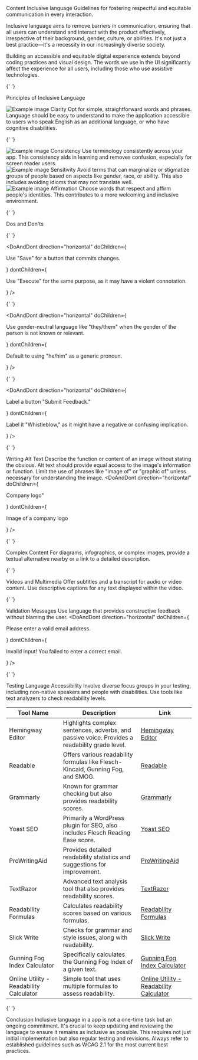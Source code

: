 
<Meta title="Content/Inclusive" />

<Unstyled>
  <Subheading>Content</Subheading>
  <Heading level="1">Inclusive language</Heading>
  <Lead>Guidelines for fostering respectful and equitable communication in every interaction.</Lead>

Inclusive language aims to remove barriers in communication, ensuring that all users can understand and interact with the product effectively, irrespective of their background, gender, culture, or abilities. It's not just a best practice—it's a necessity in our increasingly diverse society.

Building an accessible and equitable digital experience extends beyond coding practices and visual design. The words we use in the UI significantly affect the experience for all users, including those who use assistive technologies.

{' '}

<Heading level="2">Principles of Inclusive Language</Heading>

  <div class="grid grid-cols-2 gap-8">
  <div>
    <Image alt="Example image" src="https://placehold.co/500x250"/>
    <Heading level="3">Clarity</Heading>
    Opt for simple, straightforward words and phrases. Language should be easy to understand to make the application accessible to users who speak English as an additional language, or who have cognitive disabilities.
  </div>

{' '}

<div>
  <Image alt="Example image" src="https://placehold.co/500x250" />
  <Heading level="3">Consistency</Heading>
  Use terminology consistently across your app. This consistency aids in
  learning and removes confusion, especially for screen reader users.
</div>

<div>
  <Image alt="Example image" src="https://placehold.co/500x250" />
  <Heading level="3">Sensitivity</Heading>
  Avoid terms that can marginalize or stigmatize groups of people based on
  aspects like gender, race, or ability. This also includes avoiding idioms that
  may not translate well.
</div>

<div>
    <Image alt="Example image" src="https://placehold.co/500x250"/>
  <Heading level="3">Affirmation</Heading>
  Choose words that respect and affirm people's identities. This contributes to a more welcoming and inclusive environment.
</div>
  </div>

{' '}

<Heading level="2">Dos and Don'ts</Heading>

{' '}

<DoAndDont
  direction="horizontal"
  doChildren={<p>Use "Save" for a button that commits changes.</p>}
  dontChildren={
    <p>
      Use "Execute" for the same purpose, as it may have a violent connotation.
    </p>
  }
/>

{' '}

<DoAndDont
  direction="horizontal"
  doChildren={
    <p>
      Use gender-neutral language like "they/them" when the gender of the person
      is not known or relevant.
    </p>
  }
  dontChildren={<p>Default to using "he/him" as a generic pronoun.</p>}
/>

{' '}

<DoAndDont
  direction="horizontal"
  doChildren={<p>Label a button "Submit Feedback."</p>}
  dontChildren={
    <p>
      Label it "Whistleblow," as it might have a negative or confusing
      implication.
    </p>
  }
/>

{' '}

<Heading level="2">Writing Alt Text</Heading>
Describe the function or content of an image without stating the obvious. Alt text
should provide equal access to the image's information or function. Limit the use
of phrases like "image of" or "graphic of" unless necessary for understanding the
image.
<DoAndDont
  direction="horizontal"
  doChildren={<p>Company logo"</p>}
  dontChildren={<p>Image of a company logo</p>}
/>

{' '}

<Heading level="2">Complex Content</Heading>
For diagrams, infographics, or complex images, provide a textual alternative nearby
or a link to a detailed description.

{' '}

<Heading level="3">Videos and Multimedia</Heading>
Offer subtitles and a transcript for audio or video content. Use descriptive captions
for any text displayed within the video.

{' '}

<Heading level="3">Validation Messages</Heading>
Use language that provides constructive feedback without blaming the user.
<DoAndDont
  direction="horizontal"
  doChildren={<p>Please enter a valid email address.</p>}
  dontChildren={<p>Invalid input! You failed to enter a correct email.</p>}
/>

{' '}

<Heading level="3">Testing Language Accessibility</Heading>
Involve diverse focus groups in your testing, including non-native speakers and people
with disabilities. Use tools like text analyzers to check readability levels.
<table class="w-full table-auto border-collapse border border-transparent">
  <thead class="stroke-alt border-b-2 text-left">
    <tr class="stroke-alt hover:canvas-hover border-b">
      <th class="py-4">Tool Name</th>
      <th class="py-4">Description</th>
      <th class="py-4">Link</th>
    </tr>
  </thead>
  <tbody>
    <tr class="stroke-alt hover:canvas-hover border-b">
      <td class="py-4 align-top">Hemingway Editor</td>
      <td class="py-4 align-top">
        Highlights complex sentences, adverbs, and passive voice. Provides a
        readability grade level.
      </td>
      <td class="py-4 align-top">
        <a
          class="type-primary hover:type-primary-hover action:type-primary-pressed underline"
          href="http://www.hemingwayapp.com/"
          target="_blank"
        >
          Hemingway Editor
        </a>
      </td>
    </tr>
    <tr class="stroke-alt hover:canvas-hover border-b">
      <td class="py-4 align-top">Readable</td>
      <td class="py-4 align-top">
        Offers various readability formulas like Flesch-Kincaid, Gunning Fog,
        and SMOG.
      </td>
      <td class="py-4 align-top">
        <a
          class="type-primary hover:type-primary-hover action:type-primary-pressed underline"
          href="https://readable.com/"
          target="_blank"
        >
          Readable
        </a>
      </td>
    </tr>
    <tr class="stroke-alt hover:canvas-hover border-b">
      <td class="py-4 align-top">Grammarly</td>
      <td class="py-4 align-top">
        Known for grammar checking but also provides readability scores.
      </td>
      <td class="py-4 align-top">
        <a
          class="type-primary hover:type-primary-hover action:type-primary-pressed underline"
          href="https://www.grammarly.com/"
          target="_blank"
        >
          Grammarly
        </a>
      </td>
    </tr>
    <tr class="stroke-alt hover:canvas-hover border-b">
      <td class="py-4 align-top">Yoast SEO</td>
      <td class="py-4 align-top">
        Primarily a WordPress plugin for SEO, also includes Flesch Reading Ease
        score.
      </td>
      <td class="py-4 align-top">
        <a
          class="type-primary hover:type-primary-hover action:type-primary-pressed underline"
          href="https://yoast.com/wordpress/plugins/seo/"
          target="_blank"
        >
          Yoast SEO
        </a>
      </td>
    </tr>
    <tr class="stroke-alt hover:canvas-hover border-b">
      <td class="py-4 align-top">ProWritingAid</td>
      <td class="py-4 align-top">
        Provides detailed readability statistics and suggestions for
        improvement.
      </td>
      <td class="py-4 align-top">
        <a
          class="type-primary hover:type-primary-hover action:type-primary-pressed underline"
          href="https://prowritingaid.com/"
          target="_blank"
        >
          ProWritingAid
        </a>
      </td>
    </tr>
    <tr class="stroke-alt hover:canvas-hover border-b">
      <td class="py-4 align-top">TextRazor</td>
      <td class="py-4 align-top">
        Advanced text analysis tool that also provides readability scores.
      </td>
      <td class="py-4 align-top">
        <a
          class="type-primary hover:type-primary-hover action:type-primary-pressed underline"
          href="https://www.textrazor.com/"
          target="_blank"
        >
          TextRazor
        </a>
      </td>
    </tr>
    <tr class="stroke-alt hover:canvas-hover border-b">
      <td class="py-4 align-top">Readability Formulas</td>
      <td class="py-4 align-top">
        Calculates readability scores based on various formulas.
      </td>
      <td class="py-4 align-top">
        <a
          class="type-primary hover:type-primary-hover action:type-primary-pressed underline"
          href="http://www.readabilityformulas.com/"
          target="_blank"
        >
          Readability Formulas
        </a>
      </td>
    </tr>
    <tr class="stroke-alt hover:canvas-hover border-b">
      <td class="py-4 align-top">Slick Write</td>
      <td class="py-4 align-top">
        Checks for grammar and style issues, along with readability.
      </td>
      <td class="py-4 align-top">
        <a
          class="type-primary hover:type-primary-hover action:type-primary-pressed underline"
          href="https://www.slickwrite.com/"
          target="_blank"
        >
          Slick Write
        </a>
      </td>
    </tr>
    <tr class="stroke-alt hover:canvas-hover border-b">
      <td class="py-4 align-top">Gunning Fog Index Calculator</td>
      <td class="py-4 align-top">
        Specifically calculates the Gunning Fog Index of a given text.
      </td>
      <td class="py-4 align-top">
        <a
          class="type-primary hover:type-primary-hover action:type-primary-pressed underline"
          href="https://gunning-fog-index.com/"
          target="_blank"
        >
          Gunning Fog Index Calculator
        </a>
      </td>
    </tr>
    <tr class="stroke-alt hover:canvas-hover border-b">
      <td class="py-4 align-top">Online Utility - Readability Calculator</td>
      <td class="py-4 align-top">
        Simple tool that uses multiple formulas to assess readability.
      </td>
      <td class="py-4 align-top">
        <a
          class="type-primary hover:type-primary-hover action:type-primary-pressed underline"
          href="https://www.online-utility.org/english/readability_test_and_improve.jsp"
          target="_blank"
        >
          Online Utility - Readability Calculator
        </a>
      </td>
    </tr>
  </tbody>
</table>

{' '}

<Heading level="2">Conclusion</Heading>
Inclusive language in a app is not a one-time task but an ongoing commitment. It's
crucial to keep updating and reviewing the language to ensure it remains as inclusive
as possible. This requires not just initial implementation but also regular testing
and revisions. Always refer to established guidelines such as WCAG 2.1 for the most
current best practices.

</Unstyled>
